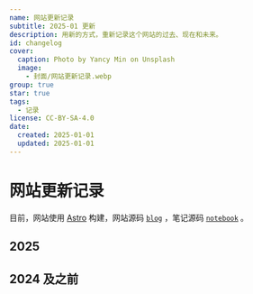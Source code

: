 ```yaml
---
name: 网站更新记录
subtitle: 2025-01 更新
description: 用新的方式，重新记录这个网站的过去、现在和未来。
id: changelog
cover:
  caption: Photo by Yancy Min on Unsplash
  image:
    - 封面/网站更新记录.webp
group: true
star: true
tags:
  - 记录
license: CC-BY-SA-4.0
date:
  created: 2025-01-01
  updated: 2025-01-01
---
```



# 网站更新记录

目前，网站使用 [Astro](https://astro.build/) 构建，网站源码 [`blog`](https://github.com/Lifeni/blog) ，笔记源码 [`notebook`](https://github.com/Lifeni/notebook) 。

## 2025

<HyperLink name="2025-01 更新：重构网站" href="/story/changelog-2025-01" />

## 2024 及之前

<HyperLink name="个人网站开发记录" href="/article/this-website" />
